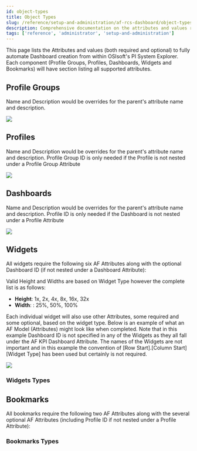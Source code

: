 ```yaml
---
id: object-types
title: Object Types
slug: /reference/setup-and-administration/af-rcs-dashboard/object-types
description: Comprehensive documentation on the attributes and values required to automate dashboard creation in Visual KPI.
tags: ['reference', 'administrator', 'setup-and-administration']
---
```


<head>
  <title>Object Types</title>
  <meta name="keywords" content="Object Types, Visual KPI, AF RCS Dashboard, setup and administration, reference, administrator"/>
</head>


This page lists the Attributes and values (both required and optional) to fully automate Dashboard creation from within OSIsoft's PI System Explorer. Each component (Profile Groups, Profiles, Dashboards, Widgets and Bookmarks) will have section listing all supported attributes.

## Profile Groups

<JsonToTable jsonData={tables.profileGroups} />

<Callout type="info" title="Info">
Name and Description would be overrides for the parent's attribute name and description.
</Callout>

<Image
  src="media/references/setup-and-administration/af-rcs-dashboard/af-8.png"
/>

## Profiles

<JsonToTable jsonData={tables.profiles} />

<Callout type="info" title="Info">
Name and Description would be overrides for the parent's attribute name and description.  Profile Group ID is only needed if the Profile is not nested under a Profile Group Attribute
</Callout>

<Image
  src="media/references/setup-and-administration/af-rcs-dashboard/af-9.png"
/>

## Dashboards

<JsonToTable jsonData={tables.dashboards} />

<Callout type="info" title="Info">
Name and Description would be overrides for the parent's attribute name and description.  Profile ID is only needed if the Dashboard is not nested under a Profile Attribute
</Callout>

<Image
  src="media/references/setup-and-administration/af-rcs-dashboard/af-10.png"
/>

## Widgets

All widgets require the following six AF Attributes along with the optional Dashboard ID (if not nested under a Dashboard Attribute):

<JsonToTable jsonData={tables.widgets} />

<Callout type="info" title="Info">
Valid Height and Widths are based on Widget Type however the complete list is as follows:

- **Height**: 1x, 2x, 4x, 8x, 16x, 32x
- **Width**: : 25%, 50%, 100%
</Callout>

Each individual widget will also use other Attributes, some required and some optional, based on the widget type.   Below is an example of what an AF Model (Attributes) might look like when completed.  Note that in this example Dashboard ID is not specified in any of the Widgets as they all fall under the AF KPI Dashboard Attribute.  The names of the Widgets are not important and in this example the convention of [Row Start].[Column Start] [Widget Type] has been used but certainly is not required.

<Image
  src="media/references/setup-and-administration/af-rcs-dashboard/af-11.png"
/>

### Widgets Types

<CardList cols={4}>
  <Card 
    title="Group List"
    link="/reference/setup-and-administration/af-rcs-dashboard/widgets#group-list"
  />
  <Card 
    title="Group Geo"
    link="/reference/setup-and-administration/af-rcs-dashboard/widgets#group-geo"
  />
  <Card 
    title="Group Block"
    link="/reference/setup-and-administration/af-rcs-dashboard/widgets#group-block"
  />
  <Card 
    title="KPI List"
    link="/reference/setup-and-administration/af-rcs-dashboard/widgets#kpi-list"
  />
  <Card 
    title="KPI Geo"
    link="/reference/setup-and-administration/af-rcs-dashboard/widgets#kpi-geo"
  />
  <Card 
    title="KPI Bullet"
    link="/reference/setup-and-administration/af-rcs-dashboard/widgets#kpi-bullet"
  />
  <Card 
    title="KPI Map"
    link="/reference/setup-and-administration/af-rcs-dashboard/widgets#kpi-map"
  />
  <Card 
    title="Group Map"
    link="/reference/setup-and-administration/af-rcs-dashboard/widgets#group-map"
  />
  <Card 
    title="KPI Summary History"
    link="/reference/setup-and-administration/af-rcs-dashboard/widgets#kpi-summary-history"
  />
  <Card 
    title="KPI Status History"
    link="/reference/setup-and-administration/af-rcs-dashboard/widgets#kpi-status-history"
  />
  <Card 
    title="KPI Notification History"
    link="/reference/setup-and-administration/af-rcs-dashboard/widgets#kpi-notification-history"
  />
  <Card 
    title="KPI Block"
    link="/reference/setup-and-administration/af-rcs-dashboard/widgets#kpi-block"
  />
  <Card 
    title="KPI Trend"
    link="/reference/setup-and-administration/af-rcs-dashboard/widgets#kpi-trend"
  />
  <Card 
    title="Gauge Chart"
    link="/reference/setup-and-administration/af-rcs-dashboard/widgets#gauge-chart"
  />
  <Card 
    title="Chart List"
    link="/reference/setup-and-administration/af-rcs-dashboard/widgets#chart-list"
  />
  <Card 
    title="Chart Geo"
    link="/reference/setup-and-administration/af-rcs-dashboard/widgets#chart-geo"
  />
  <Card 
    title="Bar Chart"
    link="/reference/setup-and-administration/af-rcs-dashboard/widgets#bar-chart"
  />
  <Card 
    title="Box Plot"
    link="/reference/setup-and-administration/af-rcs-dashboard/widgets#box-plot"
  />
  <Card 
    title="Embedded Content"
    link="/reference/setup-and-administration/af-rcs-dashboard/widgets#embedded-content"
  />
  <Card 
    title="Gantt Chart"
    link="/reference/setup-and-administration/af-rcs-dashboard/widgets#gantt-chart"
  />
  <Card 
    title="Pareto Chart"
    link="/reference/setup-and-administration/af-rcs-dashboard/widgets#pareto-chart"
  />
  <Card 
    title="Pie Chart"
    link="/reference/setup-and-administration/af-rcs-dashboard/widgets#pie-chart"
  />
  <Card 
    title="Trend"
    link="/reference/setup-and-administration/af-rcs-dashboard/widgets#trend"
  />
  <Card 
    title="XY Plot"
    link="/reference/setup-and-administration/af-rcs-dashboard/widgets#xy-plot"
  />
  <Card 
    title="Table List"
    link="/reference/setup-and-administration/af-rcs-dashboard/widgets#table-list"
  />
  <Card 
    title="Table Geo"
    link="/reference/setup-and-administration/af-rcs-dashboard/widgets#table-geo"
  />
  <Card 
    title="Table"
    link="/reference/setup-and-administration/af-rcs-dashboard/widgets#table"
  />
  <Card 
    title="Generic Link"
    link="/reference/setup-and-administration/af-rcs-dashboard/widgets#generic-link"
  />
  <Card 
    title="Dashboard Link"
    link="/reference/setup-and-administration/af-rcs-dashboard/widgets#dashboard-link"
  />
  <Card 
    title="Text Block"
    link="/reference/setup-and-administration/af-rcs-dashboard/widgets#text-block"
  />
</CardList>

## Bookmarks

All bookmarks require the following two AF Attributes along with the several optional AF Attributes (including Profile ID if not nested under a Profile Attribute):

<JsonToTable jsonData={tables.bookmarks} />

### Bookmarks Types

<CardList cols={4}>
  <Card 
    title="Group List"
    link="/reference/setup-and-administration/af-rcs-dashboard/bookmarks#group-list"
  />
  <Card 
    title="Group Geo"
    link="/reference/setup-and-administration/af-rcs-dashboard/bookmarks#group-geo"
  />
  <Card 
    title="KPI List"
    link="/reference/setup-and-administration/af-rcs-dashboard/bookmarks#kpi-list"
  />
  <Card 
    title="KPI Geo"
    link="/reference/setup-and-administration/af-rcs-dashboard/bookmarks#kpi-geo"
  />
  <Card 
    title="KPI Bullet"
    link="/reference/setup-and-administration/af-rcs-dashboard/bookmarks#kpi-bullet"
  />
  <Card 
    title="KPI Map"
    link="/reference/setup-and-administration/af-rcs-dashboard/bookmarks#kpi-map"
  />
  <Card 
    title="Group Map"
    link="/reference/setup-and-administration/af-rcs-dashboard/bookmarks#group-map"
  />
  <Card 
    title="KPI Summary History"
    link="/reference/setup-and-administration/af-rcs-dashboard/bookmarks#kpi-summary-history"
  />
  <Card 
    title="KPI Status History"
    link="/reference/setup-and-administration/af-rcs-dashboard/bookmarks#kpi-status-history"
  />
  <Card 
    title="KPI Notification History"
    link="/reference/setup-and-administration/af-rcs-dashboard/bookmarks#kpi-notification-history"
  />
  <Card 
    title="KPI Trend"
    link="/reference/setup-and-administration/af-rcs-dashboard/bookmarks#kpi-trend"
  />
  <Card 
    title="Gauge Chart"
    link="/reference/setup-and-administration/af-rcs-dashboard/bookmarks#gauge-chart"
  />
  <Card 
    title="Chart List"
    link="/reference/setup-and-administration/af-rcs-dashboard/bookmarks#chart-list"
  />
  <Card 
    title="Chart Geo"
    link="/reference/setup-and-administration/af-rcs-dashboard/bookmarks#chart-geo"
  />
  <Card 
    title="Bar Chart"
    link="/reference/setup-and-administration/af-rcs-dashboard/bookmarks#bar-chart"
  />
  <Card 
    title="Box Plot"
    link="/reference/setup-and-administration/af-rcs-dashboard/bookmarks#box-plot"
  />
  <Card 
    title="Embedded Content"
    link="/reference/setup-and-administration/af-rcs-dashboard/bookmarks#embedded-content"
  />
  <Card 
    title="Gantt Chart"
    link="/reference/setup-and-administration/af-rcs-dashboard/bookmarks#gantt-chart"
  />
  <Card 
    title="Pareto Chart"
    link="/reference/setup-and-administration/af-rcs-dashboard/bookmarks#pareto-chart"
  />
  <Card 
    title="Pie Chart"
    link="/reference/setup-and-administration/af-rcs-dashboard/bookmarks#pie-chart"
  />
  <Card 
    title="Trend"
    link="/reference/setup-and-administration/af-rcs-dashboard/bookmarks#trend"
  />
  <Card 
    title="XY Plot"
    link="/reference/setup-and-administration/af-rcs-dashboard/bookmarks#xy-plot"
  />
  <Card 
    title="Table List"
    link="/reference/setup-and-administration/af-rcs-dashboard/bookmarks#table-list"
  />
  <Card 
    title="Table Geo"
    link="/reference/setup-and-administration/af-rcs-dashboard/bookmarks#table-geo"
  />
  <Card 
    title="Table"
    link="/reference/setup-and-administration/af-rcs-dashboard/bookmarks#table"
  />
  <Card 
    title="Generic Link"
    link="/reference/setup-and-administration/af-rcs-dashboard/bookmarks#generic-link"
  />
  <Card 
    title="Dashboard"
    link="/reference/setup-and-administration/af-rcs-dashboard/bookmarks#dashboard"
  />
  <Card 
    title="System Link"
    link="/reference/setup-and-administration/af-rcs-dashboard/bookmarks#system-link"
  />
</CardList>
